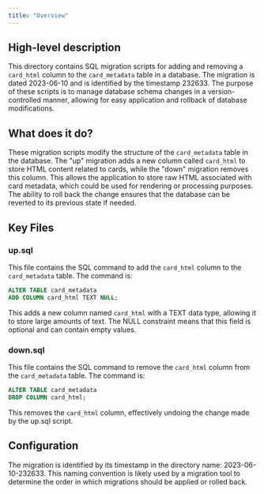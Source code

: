 ```yaml
---
title: "Overview"
---
```


## High-level description
This directory contains SQL migration scripts for adding and removing a `card_html` column to the `card_metadata` table in a database. The migration is dated 2023-06-10 and is identified by the timestamp 232633. The purpose of these scripts is to manage database schema changes in a version-controlled manner, allowing for easy application and rollback of database modifications.

## What does it do?
These migration scripts modify the structure of the `card_metadata` table in the database. The "up" migration adds a new column called `card_html` to store HTML content related to cards, while the "down" migration removes this column. This allows the application to store raw HTML associated with card metadata, which could be used for rendering or processing purposes. The ability to roll back the change ensures that the database can be reverted to its previous state if needed.

## Key Files

### up.sql
This file contains the SQL command to add the `card_html` column to the `card_metadata` table. The command is:

```sql
ALTER TABLE card_metadata
ADD COLUMN card_html TEXT NULL;
```

This adds a new column named `card_html` with a TEXT data type, allowing it to store large amounts of text. The NULL constraint means that this field is optional and can contain empty values.

### down.sql
This file contains the SQL command to remove the `card_html` column from the `card_metadata` table. The command is:

```sql
ALTER TABLE card_metadata
DROP COLUMN card_html;
```

This removes the `card_html` column, effectively undoing the change made by the up.sql script.

## Configuration
The migration is identified by its timestamp in the directory name: 2023-06-10-232633. This naming convention is likely used by a migration tool to determine the order in which migrations should be applied or rolled back.